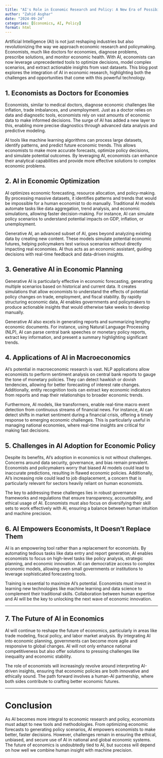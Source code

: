 ---
title: "AI's Role in Economic Research and Policy: A New Era of Possibility"
author: "Zahid Asghar"
date: "2024-09-24"
categories: [Economics, AI, Policy]
format: html
---

Artificial Intelligence (AI) is not just reshaping industries but also revolutionizing the way we approach economic research and policymaking. Economists, much like doctors for economies, diagnose problems, prescribe solutions, and monitor economic health. With AI, economists can now leverage unprecedented tools to optimize decisions, model complex scenarios, and extract actionable insights from vast datasets. This blog post explores the integration of AI in economic research, highlighting both the challenges and opportunities that come with this powerful technology.

## 1. Economists as Doctors for Economies

Economists, similar to medical doctors, diagnose economic challenges like inflation, trade imbalances, and unemployment. Just as a doctor relies on data and diagnostic tools, economists rely on vast amounts of economic data to make informed decisions. The surge of AI has added a new layer to this, enabling more precise diagnostics through advanced data analysis and predictive modeling.

AI tools like machine learning algorithms can process large datasets, identify patterns, and predict future economic trends. This allows economists to make more accurate forecasts, optimize policy decisions, and simulate potential outcomes. By leveraging AI, economists can enhance their analytical capabilities and provide more effective solutions to complex economic problems. 

## 2. AI in Economic Optimization

AI optimizes economic forecasting, resource allocation, and policy-making. By processing massive datasets, it identifies patterns and trends that would be impossible for a human economist to do manually. Traditional AI models automate tasks like data aggregation, trend analysis, and economic simulations, allowing faster decision-making. For instance, AI can simulate policy scenarios to understand potential impacts on GDP, inflation, or unemployment.

Generative AI, an advanced subset of AI, goes beyond analyzing existing data by creating new content. These models simulate potential economic futures, helping policymakers test various scenarios without directly impacting real economies. AI thus acts as an economic assistant, guiding decisions with real-time feedback and data-driven insights.


## 3. Generative AI in Economic Planning

Generative AI is particularly effective in economic forecasting, generating multiple scenarios based on historical and current data. It creates simulations that allow economists to understand the effects of potential policy changes on trade, employment, and fiscal stability. By rapidly structuring economic data, AI enables governments and policymakers to produce actionable insights that would otherwise take weeks to develop manually.

Generative AI also excels in generating reports and summarizing lengthy economic documents. For instance, using Natural Language Processing (NLP), AI can parse central bank speeches or monetary policy reports, extract key information, and present a summary highlighting significant trends.



## 4. Applications of AI in Macroeconomics

AI’s potential in macroeconomic research is vast. NLP applications allow economists to perform sentiment analysis on central bank reports to gauge the tone of monetary policies. They can detect hawkish or dovish tendencies, allowing for better forecasting of interest rate changes. Additionally, entity recognition tools can extract key economic indicators from reports and map their relationships to broader economic trends.

Furthermore, AI models, like transformers, enable real-time macro event detection from continuous streams of financial news. For instance, AI can detect shifts in market sentiment during a financial crisis, offering a timely response to emerging economic challenges. This is particularly useful in managing national economies, where real-time insights are critical for making fast decisions.



## 5. Challenges in AI Adoption for Economic Policy

Despite its benefits, AI's adoption in economics is not without challenges. Concerns around data security, governance, and bias remain prevalent. Economists and policymakers worry that biased AI models could lead to inaccurate predictions, resulting in flawed economic policies. Additionally, AI’s increasing role could lead to job displacement, a concern that is particularly relevant for sectors heavily reliant on human economists.

The key to addressing these challenges lies in robust governance frameworks and regulations that ensure transparency, accountability, and ethical usage of AI. Economists must also focus on diversifying their skill sets to work effectively with AI, ensuring a balance between human intuition and machine precision.


## 6. AI Empowers Economists, It Doesn’t Replace Them

AI is an empowering tool rather than a replacement for economists. By automating tedious tasks like data entry and report generation, AI enables economists to focus on high-level tasks like policy analysis, strategic planning, and economic innovation. AI can democratize access to complex economic models, allowing even small governments or institutions to leverage sophisticated forecasting tools.

Training is essential to maximize AI’s potential. Economists must invest in learning new technologies like machine learning and data science to complement their traditional skills. Collaboration between human expertise and AI will be the key to unlocking the next wave of economic innovation.

---

## 7. The Future of AI in Economics

AI will continue to reshape the future of economics, particularly in areas like trade modeling, fiscal policy, and labor market analysis. By integrating AI into economic planning, governments can become more agile and responsive to global changes. AI will not only enhance national competitiveness but also offer solutions to pressing challenges like inequality and economic stability.

The role of economists will increasingly revolve around interpreting AI-driven insights, ensuring that economic policies are both innovative and ethically sound. The path forward involves a human-AI partnership, where both sides contribute to crafting better economic futures.

---

# Conclusion

As AI becomes more integral to economic research and policy, economists must adapt to new tools and methodologies. From optimizing economic forecasts to generating policy scenarios, AI empowers economists to make better, faster decisions. However, challenges remain in ensuring the ethical, unbiased, and secure use of AI in national and global economic systems. The future of economics is undoubtedly tied to AI, but success will depend on how well we combine human insight with machine precision.
